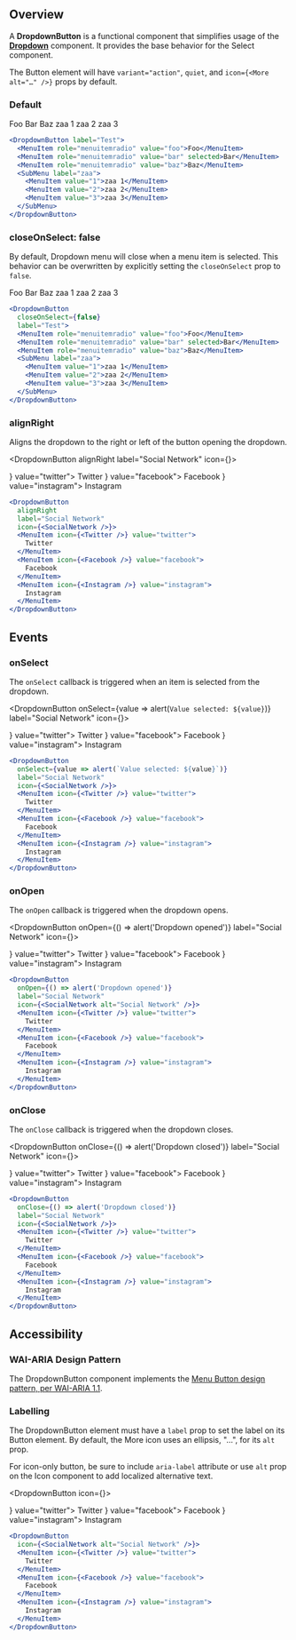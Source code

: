 
## Overview

A **DropdownButton** is a functional component that simplifies usage of the [**Dropdown**](/components/Dropdown) component. It provides the base behavior for the Select component.

The Button element will have `variant="action"`, `quiet`, and `icon={<More alt="…" />}` props by default.

### Default

<DropdownButton label="Test">
  <MenuItem role="menuitemradio" value="foo">Foo</MenuItem>
  <MenuItem role="menuitemradio" value="bar" selected>Bar</MenuItem>
  <MenuItem role="menuitemradio" value="baz">Baz</MenuItem>
  <SubMenu label="zaa">
    <MenuItem value="1">zaa 1</MenuItem>
    <MenuItem value="2">zaa 2</MenuItem>
    <MenuItem value="3">zaa 3</MenuItem>
  </SubMenu>
</DropdownButton>

```jsx
<DropdownButton label="Test">
  <MenuItem role="menuitemradio" value="foo">Foo</MenuItem>
  <MenuItem role="menuitemradio" value="bar" selected>Bar</MenuItem>
  <MenuItem role="menuitemradio" value="baz">Baz</MenuItem>
  <SubMenu label="zaa">
    <MenuItem value="1">zaa 1</MenuItem>
    <MenuItem value="2">zaa 2</MenuItem>
    <MenuItem value="3">zaa 3</MenuItem>
  </SubMenu>
</DropdownButton>
```

### closeOnSelect: false

By default, Dropdown menu will close when a menu item is selected. This behavior can be overwritten by explicitly setting the `closeOnSelect` prop to `false`.

<DropdownButton
  closeOnSelect={false}
  label="Test">
  <MenuItem role="menuitemradio" value="foo">Foo</MenuItem>
  <MenuItem role="menuitemradio" value="bar" selected>Bar</MenuItem>
  <MenuItem role="menuitemradio" value="baz">Baz</MenuItem>
  <SubMenu label="zaa">
    <MenuItem value="1">zaa 1</MenuItem>
    <MenuItem value="2">zaa 2</MenuItem>
    <MenuItem value="3">zaa 3</MenuItem>
  </SubMenu>
</DropdownButton>

```jsx
<DropdownButton
  closeOnSelect={false}
  label="Test">
  <MenuItem role="menuitemradio" value="foo">Foo</MenuItem>
  <MenuItem role="menuitemradio" value="bar" selected>Bar</MenuItem>
  <MenuItem role="menuitemradio" value="baz">Baz</MenuItem>
  <SubMenu label="zaa">
    <MenuItem value="1">zaa 1</MenuItem>
    <MenuItem value="2">zaa 2</MenuItem>
    <MenuItem value="3">zaa 3</MenuItem>
  </SubMenu>
</DropdownButton>
```

### alignRight

Aligns the dropdown to the right or left of the button opening the dropdown.

<DropdownButton
  alignRight
  label="Social Network"
  icon={<SocialNetwork />}>
  <MenuItem icon={<Twitter />} value="twitter">
    Twitter
  </MenuItem>
  <MenuItem icon={<Facebook />} value="facebook">
    Facebook
  </MenuItem>
  <MenuItem icon={<Instagram />} value="instagram">
    Instagram
  </MenuItem>
</DropdownButton>

```jsx
<DropdownButton
  alignRight
  label="Social Network"
  icon={<SocialNetwork />}>
  <MenuItem icon={<Twitter />} value="twitter">
    Twitter
  </MenuItem>
  <MenuItem icon={<Facebook />} value="facebook">
    Facebook
  </MenuItem>
  <MenuItem icon={<Instagram />} value="instagram">
    Instagram
  </MenuItem>
</DropdownButton>
```

## Events

### onSelect

The `onSelect` callback is triggered when an item is selected from the dropdown.

<DropdownButton
  onSelect={value => alert(`Value selected: ${value}`)}
  label="Social Network"
  icon={<SocialNetwork />}>
  <MenuItem icon={<Twitter />} value="twitter">
    Twitter
  </MenuItem>
  <MenuItem icon={<Facebook />} value="facebook">
    Facebook
  </MenuItem>
  <MenuItem icon={<Instagram />} value="instagram">
    Instagram
  </MenuItem>
</DropdownButton>

```jsx
<DropdownButton
  onSelect={value => alert(`Value selected: ${value}`)}
  label="Social Network"
  icon={<SocialNetwork />}>
  <MenuItem icon={<Twitter />} value="twitter">
    Twitter
  </MenuItem>
  <MenuItem icon={<Facebook />} value="facebook">
    Facebook
  </MenuItem>
  <MenuItem icon={<Instagram />} value="instagram">
    Instagram
  </MenuItem>
</DropdownButton>
```

### onOpen

The `onOpen` callback is triggered when the dropdown opens.

<DropdownButton
  onOpen={() => alert('Dropdown opened')}
  label="Social Network"
  icon={<SocialNetwork />}>
  <MenuItem icon={<Twitter />} value="twitter">
    Twitter
  </MenuItem>
  <MenuItem icon={<Facebook />} value="facebook">
    Facebook
  </MenuItem>
  <MenuItem icon={<Instagram />} value="instagram">
    Instagram
  </MenuItem>
</DropdownButton>

```jsx
<DropdownButton
  onOpen={() => alert('Dropdown opened')}
  label="Social Network"
  icon={<SocialNetwork alt="Social Network" />}>
  <MenuItem icon={<Twitter />} value="twitter">
    Twitter
  </MenuItem>
  <MenuItem icon={<Facebook />} value="facebook">
    Facebook
  </MenuItem>
  <MenuItem icon={<Instagram />} value="instagram">
    Instagram
  </MenuItem>
</DropdownButton>
```

### onClose

The `onClose` callback is triggered when the dropdown closes.

<DropdownButton
  onClose={() => alert('Dropdown closed')}
  label="Social Network"
  icon={<SocialNetwork />}>
  <MenuItem icon={<Twitter />} value="twitter">
    Twitter
  </MenuItem>
  <MenuItem icon={<Facebook />} value="facebook">
    Facebook
  </MenuItem>
  <MenuItem icon={<Instagram />} value="instagram">
    Instagram
  </MenuItem>
</DropdownButton>

```jsx
<DropdownButton
  onClose={() => alert('Dropdown closed')}
  label="Social Network"
  icon={<SocialNetwork />}>
  <MenuItem icon={<Twitter />} value="twitter">
    Twitter
  </MenuItem>
  <MenuItem icon={<Facebook />} value="facebook">
    Facebook
  </MenuItem>
  <MenuItem icon={<Instagram />} value="instagram">
    Instagram
  </MenuItem>
</DropdownButton>
```

## Accessibility

### WAI-ARIA Design Pattern

The DropdownButton component implements the [Menu Button design pattern, per WAI-ARIA 1.1](https://www.w3.org/TR/wai-aria-practices/#menubutton).

### Labelling

The DropdownButton element must have a `label` prop to set the label on its Button element. By default, the More icon uses an ellipsis, "…", for its `alt` prop.

For icon-only button, be sure to include `aria-label` attribute or use `alt` prop on the Icon component to add localized alternative text.

<DropdownButton
  icon={<SocialNetwork alt="Social Network" />}>
  <MenuItem icon={<Twitter />} value="twitter">
    Twitter
  </MenuItem>
  <MenuItem icon={<Facebook />} value="facebook">
    Facebook
  </MenuItem>
  <MenuItem icon={<Instagram />} value="instagram">
    Instagram
  </MenuItem>
</DropdownButton>

```jsx
<DropdownButton
  icon={<SocialNetwork alt="Social Network" />}>
  <MenuItem icon={<Twitter />} value="twitter">
    Twitter
  </MenuItem>
  <MenuItem icon={<Facebook />} value="facebook">
    Facebook
  </MenuItem>
  <MenuItem icon={<Instagram />} value="instagram">
    Instagram
  </MenuItem>
</DropdownButton>
```
